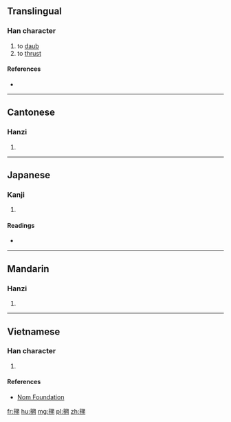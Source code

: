 ==Translingual==

===Han character===
{{Han char|rn=64|rad=手|as=10|sn=13|four=57020|canj=QTUB|ids=⿰扌朔}}

# to [[daub]]
# to [[thrust]]

====References====
* {{Han ref|kx=0447.120|dkj=12491|dj=0798.050|hdz=31936.070|uh=6420|ud=25632|bh=DD7D|bd=56701}}

----

==Cantonese==

===Hanzi===
{{yue-hanzi|jyut=[[sok3]]|y=sok3}}

# {{defn|lang=yue|sort=手10}}

----

==Japanese==

===Kanji===
{{ja-kanji|grade=|rs=手10}}

# {{defn|lang=ja|sort=手10}}

====Readings====
* {{ja-readings|on=[[さく]] (saku)|kun=[[ぬる]] (nuru)}}

----

==Mandarin==

===Hanzi===
{{cmn-hanzi|pin=[[shuò]] ([[shuo4]])|wg=shuo<sup>4</sup>}}

# {{defn|lang=cmn|sort=手10}}

----

==Vietnamese==

===Han character===
{{vi-hantu|rs=手10|sóc}}

# {{defn|lang=vi|sort=手10}}

====References====
*[http://nomfoundation.org/common/nom_details.php?codepoint=6420 Nom Foundation]

[[fr:搠]]
[[hu:搠]]
[[mg:搠]]
[[pl:搠]]
[[zh:搠]]